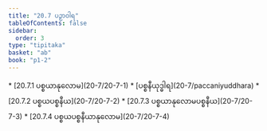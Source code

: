 ```yaml
---
title: "20.7 ပဉှာဝါရ"
tableOfContents: false
sidebar:
  order: 3
type: "tipitaka"
basket: "ab"
book: "p1-2"
---
```



<DynamicBreadcrumb />



<TableOfContents book="p1-2" section="20.7">
* [20.7.1 ပစ္စယာနုလောမ](20-7/20-7-1)
* [ပစ္စနီယုဒ္ဓါရ](20-7/paccaniyuddhara)
* [20.7.2 ပစ္စယပစ္စနီယ](20-7/20-7-2)
* [20.7.3 ပစ္စယာနုလောမပစ္စနီယ](20-7/20-7-3)
* [20.7.4 ပစ္စယပစ္စနီယာနုလောမ](20-7/20-7-4)
</TableOfContents>